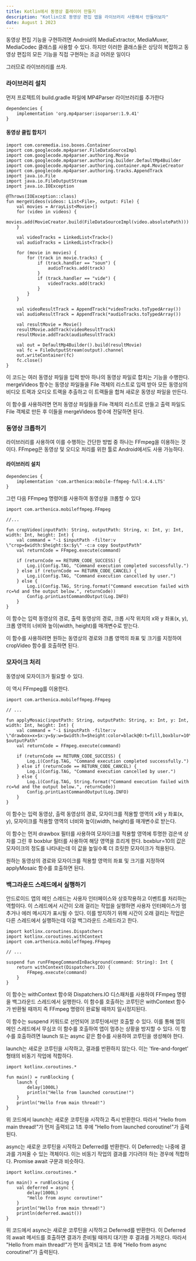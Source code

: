 ```yaml
---
title: Kotlin에서 동영상 플레이어 만들기
description: "Kotlin으로 동영상 편집 앱을 라이브러리 사용해서 만들어보자"
date: August 1 2023
---
```

동영상 편집 기능을 구현하려면 Android의 MediaExtractor, MediaMuxer, MediaCodec 클래스를 사용할 수 있다. 
하지만 이러한 클래스들은 상당히 복잡하고 동영상 편집의 모든 기능을 직접 구현하는 조금 어려운 일이다

그러므로 라이브러리를 쓰자.


### 라이브러리 설치
먼저 프로젝트의 build.gradle 파일에 MP4Parser 라이브러리를 추가한다

```
dependencies {
    implementation 'org.mp4parser:isoparser:1.9.41'
}

```

#### 동영상 클립 합치기

```
import com.coremedia.iso.boxes.Container
import com.googlecode.mp4parser.FileDataSourceImpl
import com.googlecode.mp4parser.authoring.Movie
import com.googlecode.mp4parser.authoring.builder.DefaultMp4Builder
import com.googlecode.mp4parser.authoring.container.mp4.MovieCreator
import com.googlecode.mp4parser.authoring.tracks.AppendTrack
import java.io.File
import java.io.FileOutputStream
import java.io.IOException

@Throws(IOException::class)
fun mergeVideos(videos: List<File>, output: File) {
    val movies = ArrayList<Movie>()
    for (video in videos) {
        movies.add(MovieCreator.build(FileDataSourceImpl(video.absolutePath)))
    }

    val videoTracks = LinkedList<Track>()
    val audioTracks = LinkedList<Track>()

    for (movie in movies) {
        for (track in movie.tracks) {
            if (track.handler == "soun") {
                audioTracks.add(track)
            }
            if (track.handler == "vide") {
                videoTracks.add(track)
            }
        }
    }

    val videoResultTrack = AppendTrack(*videoTracks.toTypedArray())
    val audioResultTrack = AppendTrack(*audioTracks.toTypedArray())

    val resultMovie = Movie()
    resultMovie.addTrack(videoResultTrack)
    resultMovie.addTrack(audioResultTrack)

    val out = DefaultMp4Builder().build(resultMovie)
    val fc = FileOutputStream(output).channel
    out.writeContainer(fc)
    fc.close()
}

```

이 코드는 여러 동영상 파일을 입력 받아 하나의 동영상 파일로 합치는 기능을 수행한다.
 mergeVideos 함수는 동영상 파일들을 File 객체의 리스트로 입력 받아 모든 동영상의 비디오 트랙과 오디오 트랙을 추출하고 이 트랙들을 합쳐 새로운 동영상 파일을 만든다.

이 함수를 사용하려면 먼저 동영상 파일들을 File 객체의 리스트로 만들고 출력 파일도 File 객체로 만든 후 이들을 mergeVideos 함수에 전달하면 된다.


### 동영상 크롭하기

라이브러리를 사용하여 이를 수행하는 간단한 방법 중 하나는 FFmpeg을 이용하는 것이다. 
FFmpeg은 동영상 및 오디오 처리를 위한 툴로 Android에서도 사용 가능하다.

#### 라이브러리 설치

```
dependencies {
    implementation 'com.arthenica:mobile-ffmpeg-full:4.4.LTS'
}
```

그런 다음 FFmpeg 명령어를 사용하여 동영상을 크롭할 수 있다

```
import com.arthenica.mobileffmpeg.FFmpeg

//...

fun cropVideo(inputPath: String, outputPath: String, x: Int, y: Int, width: Int, height: Int) {
    val command = "-i $inputPath -filter:v \"crop=$width:$height:$x:$y\" -c:a copy $outputPath"
    val returnCode = FFmpeg.execute(command)

    if (returnCode == RETURN_CODE_SUCCESS) {
        Log.i(Config.TAG, "Command execution completed successfully.")
    } else if (returnCode == RETURN_CODE_CANCEL) {
        Log.i(Config.TAG, "Command execution cancelled by user.")
    } else {
        Log.i(Config.TAG, String.format("Command execution failed with rc=%d and the output below.", returnCode))
        Config.printLastCommandOutput(Log.INFO)
    }
}

```

이 함수는 입력 동영상의 경로, 출력 동영상의 경로, 크롭 시작 위치의 x와 y 좌표(x, y), 
크롭 영역의 너비와 높이(width, height)를 매개변수로 받는다.

이 함수를 사용하려면 원하는 동영상의 경로와 크롭 영역의 좌표 및 크기를 지정하여 cropVideo 함수를 호출하면 된다.

### 모자이크 처리

동영상에 모자이크가 필요할 수 있다.

이 역시 FFmpeg를 이용한다.


```
import com.arthenica.mobileffmpeg.FFmpeg

// ...

fun applyMosaic(inputPath: String, outputPath: String, x: Int, y: Int, width: Int, height: Int) {
    val command = "-i $inputPath -filter:v \"drawbox=x=$x:y=$y:w=$width:h=$height:color=black@0:t=fill,boxblur=10\" $outputPath"
    val returnCode = FFmpeg.execute(command)

    if (returnCode == RETURN_CODE_SUCCESS) {
        Log.i(Config.TAG, "Command execution completed successfully.")
    } else if (returnCode == RETURN_CODE_CANCEL) {
        Log.i(Config.TAG, "Command execution cancelled by user.")
    } else {
        Log.i(Config.TAG, String.format("Command execution failed with rc=%d and the output below.", returnCode))
        Config.printLastCommandOutput(Log.INFO)
    }
}

```

이 함수는 입력 동영상, 출력 동영상의 경로, 모자이크를 적용할 영역의 x와 y 좌표(x, y), 모자이크를 적용할 영역의 너비와 높이(width, height)를 매개변수로 받는다.

이 함수는 먼저 drawbox 필터를 사용하여 모자이크를 적용할 영역에 투명한 검은색 상자를 그린 후 boxblur 필터를 사용하여 해당 영역을 흐리게 한다. 
boxblur=10의 값은 모자이크의 정도를 나타내는데 이 값을 높일수록 더 흐릿한 모자이크가 적용된다.

원하는 동영상의 경로와 모자이크를 적용할 영역의 좌표 및 크기를 지정하여 applyMosaic 함수를 호출하면 된다.

### 백그라운드 스레드에서 실행하기

안드로이드 앱의 메인 스레드는 사용자 인터페이스와 상호작용하고 이벤트를 처리하는 역할이다. 
이 스레드에서 시간이 오래 걸리는 작업을 실행하면 사용자 인터페이스가 멈추거나 에러 메시지가 표시될 수 있다. 
이를 방지하기 위해 시간이 오래 걸리는 작업은 다른 스레드에서 실행하는데 이걸 백그라운드 스레드라고 한다.



```
import kotlinx.coroutines.Dispatchers
import kotlinx.coroutines.withContext
import com.arthenica.mobileffmpeg.FFmpeg

// ...

suspend fun runFFmpegCommandInBackground(command: String): Int {
    return withContext(Dispatchers.IO) {
        FFmpeg.execute(command)
    }
}

```

이 함수는 withContext 함수와 Dispatchers.IO 디스패처를 사용하여 FFmpeg 명령을 백그라운드 스레드에서 실행한다. 
이 함수를 호출하는 코루틴은 withContext 함수가 반환될 때까지 즉 FFmpeg 명령이 완료될 때까지 일시정지된다.

이 함수는 suspend 키워드로 선언되어 코루틴에서만 호출할 수 있다. 
이를 통해 앱의 메인 스레드에서 무심코 이 함수를 호출하여 앱이 멈추는 상황을 방지할 수 있다. 
이 함수를 호출하려면 launch 또는 async 같은 함수를 사용하여 코루틴을 생성해야 한다.

launch는 새로운 코루틴을 시작하고, 결과를 반환하지 않는다. 
이는 'fire-and-forget' 형태의 비동기 작업에 적합하다.

```
import kotlinx.coroutines.*

fun main() = runBlocking { 
    launch { 
        delay(1000L) 
        println("Hello from launched coroutine!") 
    } 
    println("Hello from main thread!") 
}

```

위 코드에서 launch는 새로운 코루틴을 시작하고 즉시 반환한다. 
따라서 "Hello from main thread!"가 먼저 출력되고 1초 후에 "Hello from launched coroutine!"가 출력된다.

async는 새로운 코루틴을 시작하고 Deferred를 반환한다. 
이 Deferred는 나중에 결과를 가져올 수 있는 객체이다. 
이는 비동기 작업의 결과를 기다려야 하는 경우에 적합하다.
Promise await 구문과 비슷하다.

```
import kotlinx.coroutines.*

fun main() = runBlocking {
    val deferred = async { 
        delay(1000L) 
        "Hello from async coroutine!" 
    } 
    println("Hello from main thread!") 
    println(deferred.await()) 
}

```

위 코드에서 async는 새로운 코루틴을 시작하고 Deferred를 반환한다. 
이 Deferred의 await 메서드를 호출하면 결과가 준비될 때까지 대기한 후 결과를 가져온다. 
따라서 "Hello from main thread!"가 먼저 출력되고 1초 후에 "Hello from async coroutine!"가 출력된다.